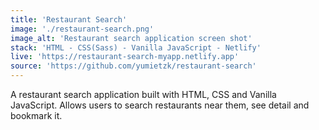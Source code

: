 ```yaml
---
title: 'Restaurant Search'
image: './restaurant-search.png'
image_alt: 'Restaurant search application screen shot'
stack: 'HTML - CSS(Sass) - Vanilla JavaScript - Netlify'
live: 'https://restaurant-search-myapp.netlify.app'
source: 'https://github.com/yumietzk/restaurant-search'
---
```


A restaurant search application built with HTML, CSS and Vanilla JavaScript. Allows users to search restaurants near them, see detail and bookmark it.
